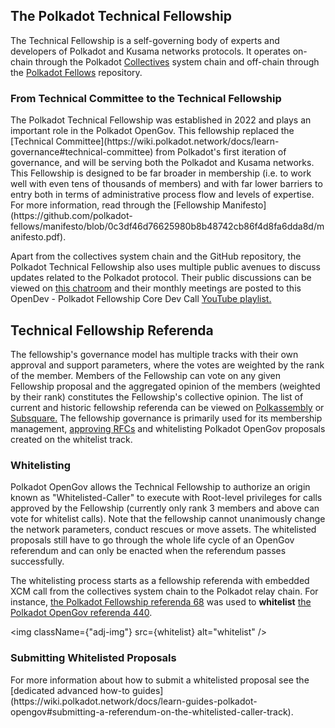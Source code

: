 
## The Polkadot Technical Fellowship

The Technical Fellowship is a self-governing body of experts and developers of Polkadot and Kusama
networks protocols. It operates on-chain through the Polkadot
[Collectives](https://polkadot.js.org/apps/?rpc=wss%3A%2F%2Fpolkadot-collectives-rpc.polkadot.io#/fellowship/referenda)
system chain and off-chain through the [Polkadot Fellows](https://github.com/polkadot-fellows)
repository.

<div className="note">
  <h3>From Technical Committee to the Technical Fellowship</h3>
  <p>
    The Polkadot Technical Fellowship was established in 2022 and plays an
    important role in the Polkadot OpenGov. This fellowship replaced the
    [Technical
    Committee](https://wiki.polkadot.network/docs/learn-governance#technical-committee)
    from Polkadot's first iteration of governance, and will be serving both the
    Polkadot and Kusama networks. This Fellowship is designed to be far broader
    in membership (i.e. to work well with even tens of thousands of members) and
    with far lower barriers to entry both in terms of administrative process
    flow and levels of expertise. For more information, read through the
    [Fellowship
    Manifesto](https://github.com/polkadot-fellows/manifesto/blob/0c3df46d76625980b8b48742cb86f4d8fa6dda8d/manifesto.pdf).
  </p>
</div>

Apart from the collectives system chain and the GitHub repository, the Polkadot Technical Fellowship
also uses multiple public avenues to discuss updates related to the Polkadot protocol. Their public
discussions can be viewed on [this chatroom](https://matrix.to/#/#fellowship-members:parity.io) and
their monthly meetings are posted to this OpenDev - Polkadot Fellowship Core Dev Call
[YouTube playlist.](https://www.youtube.com/watch?v=5P6Axm4JrmQ&list=PLtyd7v_I7PGlDJCCCLGLjJ0yv33JAEE_-)

## Technical Fellowship Referenda

The fellowship's governance model has multiple tracks with their own approval and support
parameters, where the votes are weighted by the rank of the member. Members of the Fellowship can
vote on any given Fellowship proposal and the aggregated opinion of the members (weighted by their
rank) constitutes the Fellowship's collective opinion. The list of current and historic fellowship
referenda can be viewed on [Polkassembly](https://collectives.polkassembly.io/) or
[Subsquare.](https://collectives.subsquare.io/) The fellowship governance is primarily used for its
membership management, [approving RFCs](https://github.com/polkadot-fellows/RFCs) and whitelisting
Polkadot OpenGov proposals created on the whitelist track.

### Whitelisting

Polkadot OpenGov allows the Technical Fellowship to authorize an origin known as
"Whitelisted-Caller" to execute with Root-level privileges for calls approved by the Fellowship
(currently only rank 3 members and above can vote for whitelist calls). Note that the
fellowship cannot unanimously change the network parameters, conduct rescues or move assets. The
whitelisted proposals still have to go through the whole life cycle of an OpenGov referendum and can
only be enacted when the referendum passes successfully.

The whitelisting process starts as a fellowship referenda with embedded XCM call from the
collectives system chain to the Polkadot relay chain. For instance,
[the Polkadot Fellowship referenda 68](https://collectives.polkassembly.io/referenda/68) was used to
**whitelist** [the Polkadot OpenGov referenda 440](https://polkadot.polkassembly.io/referenda/440).

<img className={"adj-img"} src={whitelist} alt="whitelist" />

<div className="note secondary">
  <h3>Submitting Whitelisted Proposals</h3>
  <p>
    For more information about how to submit a whitelisted proposal see the
    [dedicated advanced how-to
    guides](https://wiki.polkadot.network/docs/learn-guides-polkadot-opengov#submitting-a-referendum-on-the-whitelisted-caller-track).
  </p>
</div>